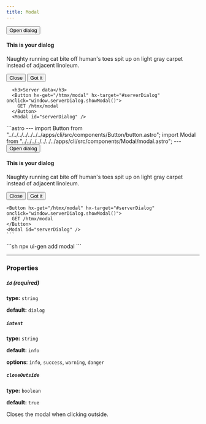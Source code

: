 ```yaml
---
title: Modal
---
```



<Tabs>
  <TabItem label="Preview">
    <div class="not-content">
      <Button onclick="window.normalDialog.showModal()">Open dialog</Button>
      <Modal id="normalDialog">
          <h4>This is your dialog</h4>
          <p>Naughty running cat bite off human's toes spit up on light gray carpet instead of adjacent linoleum.</p>
          <Button slot="close">Close</Button>
          <Button slot="action" intent="primary" onclick="alert('U did it!')">Got it</Button>
      </Modal>

      <h3>Server data</h3>
      <Button hx-get="/htmx/modal" hx-target="#serverDialog" onclick="window.serverDialog.showModal()">
        GET /htmx/modal
      </Button>
      <Modal id="serverDialog" />
  </div>

  </TabItem>
  <TabItem label="Code">
    ```astro
    ---
    import Button from "../../../../../../../apps/cli/src/components/Button/button.astro";
    import Modal from "../../../../../../../apps/cli/src/components/Modal/modal.astro";
    ---
    <Button onclick="window.normalDialog.showModal()">
      Open dialog
    </Button>
    <Modal id="normalDialog">
      <h4>This is your dialog</h4>
      <p>Naughty running cat bite off human's toes spit up on light gray carpet instead of adjacent linoleum.</p>
      <Button slot="close">Close</Button>
      <Button slot="action" intent="primary">Got it</Button>
    </Modal>

    <Button hx-get="/htmx/modal" hx-target="#serverDialog" onclick="window.serverDialog.showModal()">
      GET /htmx/modal
    </Button>
    <Modal id="serverDialog" />
    ```
  </TabItem>
  <TabItem label="Install">
    ```sh
    npx ui-gen add modal
    ```
  </TabItem>
</Tabs>

<hr />

### Properties

##### `id` (required)

**type:** `string`

**default:** `dialog`

##### `intent`

**type:** `string`

**default:** `info`

**options**: `info`, `success`, `warning`, `danger`

##### `closeOutside`

**type:** `boolean`

**default:** `true`

Closes the modal when clicking outside.

<script is:inline src="https://unpkg.com/htmx.org@1.9.10"></script>

